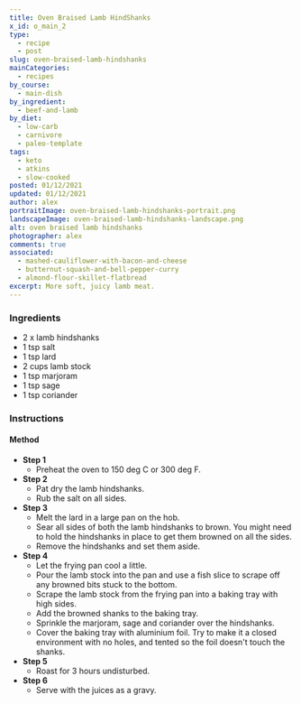 ```yaml
---
title: Oven Braised Lamb HindShanks
x_id: o_main_2
type:
  - recipe
  - post
slug: oven-braised-lamb-hindshanks
mainCategories: 
  - recipes
by_course:
  - main-dish
by_ingredient:
  - beef-and-lamb
by_diet:
  - low-carb
  - carnivore
  - paleo-template
tags:
  - keto
  - atkins
  - slow-cooked
posted: 01/12/2021
updated: 01/12/2021
author: alex
portraitImage: oven-braised-lamb-hindshanks-portrait.png
landscapeImage: oven-braised-lamb-hindshanks-landscape.png
alt: oven braised lamb hindshanks
photographer: alex
comments: true
associated: 
  - mashed-cauliflower-with-bacon-and-cheese
  - butternut-squash-and-bell-pepper-curry
  - almond-flour-skillet-flatbread
excerpt: More soft, juicy lamb meat.
---
```


<Ingredients>

### Ingredients
  
  - 2 x lamb hindshanks
  - 1 tsp salt
  - 1 tsp lard
  - 2 cups lamb stock
  - 1 tsp marjoram
  - 1 tsp sage
  - 1 tsp coriander

</Ingredients>

<Instructions>

### Instructions

#### Method

  - **Step 1**
    - Preheat the oven to 150 deg C or 300 deg F.
  - **Step 2**
    - Pat dry the lamb hindshanks.
    - Rub the salt on all sides.
  - **Step 3**
    - Melt the lard in a large pan on the hob.
    - Sear all sides of both the lamb hindshanks to brown. You might need to hold the hindshanks in place to get them browned on all the sides.
    - Remove the hindshanks and set them aside.
  - **Step 4**
    - Let the frying pan cool a little.
    - Pour the lamb stock into the pan and use a fish slice to scrape off any browned bits stuck to the bottom.
    - Scrape the lamb stock from the frying pan into a baking tray with high sides.
    - Add the browned shanks to the baking tray.
    - Sprinkle the marjoram, sage and coriander over the hindshanks.
    - Cover the baking tray with aluminium foil. Try to make it a closed environment with no holes, and tented so the foil doesn't touch the shanks.
  - **Step 5**
    - Roast for 3 hours undisturbed.
  - **Step 6**
    - Serve with the juices as a gravy.

</Instructions>



